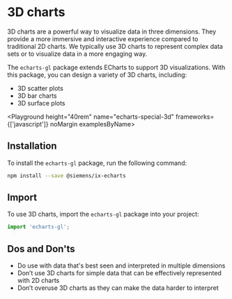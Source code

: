 
# 3D charts

3D charts are a powerful way to visualize data in three dimensions. They provide a more immersive and interactive experience compared to traditional 2D charts. We typically use 3D charts to represent complex data sets or to visualize data in a more engaging way.

The `echarts-gl` package extends ECharts to support 3D visualizations. With this package, you can design a variety of 3D charts, including:

- 3D scatter plots
- 3D bar charts
- 3D surface plots

<Playground
height="40rem"
name="echarts-special-3d"
frameworks={['javascript']}
noMargin
examplesByName>
</Playground>

## Installation

To install the `echarts-gl` package, run the following command:

```sh
npm install --save @siemens/ix-echarts
```

## Import

To use 3D charts, import the `echarts-gl` package into your project:

```typescript
import 'echarts-gl';
```

## Dos and Don'ts

- Do use with data that's best seen and interpreted in multiple dimensions
- Don’t use 3D charts for simple data that can be effectively represented with 2D charts
- Don’t overuse 3D charts as they can make the data harder to interpret
